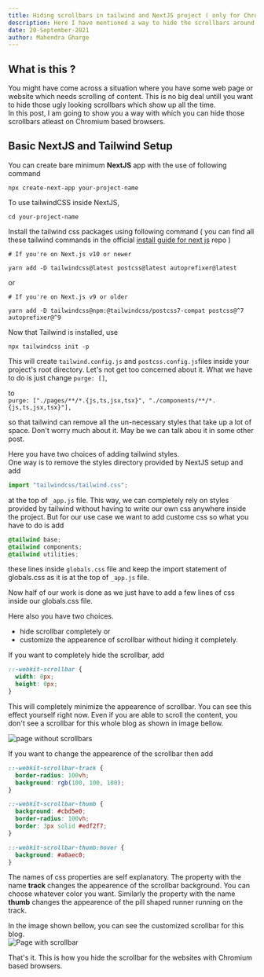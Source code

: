 ```yaml
---
title: Hiding scrollbars in tailwind and NextJS project ( only for Chromium based browsers )
description: Here I have mentioned a way to hide the scrollbars around a scrolling webpage.
date: 20-September-2021
author: Mahendra Gharge
---
```


## What is this ?

You might have come across a situation where you have some web page or website which needs scrolling of content.
This is no big deal untill you want to hide those ugly looking scrollbars which show up all the time.  
In this post, I am going to show you a way with which you can hide those scrollbars atleast on Chromium based browsers.

## Basic NextJS and Tailwind Setup

You can create bare minimum **NextJS** app with the use of following command

```
npx create-next-app your-project-name
```

To use tailwindCSS inside NextJS,

```
cd your-project-name
```

Install the tailwind css packages using following command ( you can find all these tailwind commands in the official [install guide for next js](https://tailwindcss.com/docs/guides/nextjs) repo )

```
# If you're on Next.js v10 or newer

yarn add -D tailwindcss@latest postcss@latest autoprefixer@latest
```

or

```
# If you're on Next.js v9 or older

yarn add -D tailwindcss@npm:@tailwindcss/postcss7-compat postcss@^7 autoprefixer@^9
```

Now that Tailwind is installed, use

```
npx tailwindcss init -p
```

This will create `tailwind.config.js` and `postcss.config.js`files inside your project's root directory. Let's not get too concerned about it. What we have to do is just change
`purge: []`,

to  
`purge: ["./pages/**/*.{js,ts,jsx,tsx}", "./components/**/*.{js,ts,jsx,tsx}"],`

so that tailwind can remove all the un-necessary styles that take up a lot of space. Don't worry much about it. May be we can talk abou it in some other post.

Here you have two choices of adding tailwind styles.  
One way is to remove the styles directory provided by NextJS setup and add

```jsx
import "tailwindcss/tailwind.css";
```

at the top of `_app.js` file.
This way, we can completely rely on styles provided by tailwind without having to write our own css anywhere inside the project. But for our use case we want to add custome css so what you have to do is add

```CSS
@tailwind base;
@tailwind components;
@tailwind utilities;
```

these lines inside `globals.css` file and keep the import statement of globals.css as it is at the top of `_app.js` file.

Now half of our work is done as we just have to add a few lines of css inside our globals.css file.

Here also you have two choices.

- hide scrollbar completely
  or
- customize the appearence of scrollbar without hiding it completely.

If you want to completely hide the scrollbar, add

```CSS
::-webkit-scrollbar {
  width: 0px;
  height: 0px;
}
```

This will completely minimize the appearence of scrollbar. You can see this effect yourself right now. Even if you are able to scroll the content, you don't see a scrollbar
for this whole blog as shown in image bellow.

![page without scrollbars](/images/without.png)

If you want to change the appearence of the scrollbar then add

```CSS
::-webkit-scrollbar-track {
  border-radius: 100vh;
  background: rgb(100, 100, 100);
}

::-webkit-scrollbar-thumb {
  background: #cbd5e0;
  border-radius: 100vh;
  border: 3px solid #edf2f7;
}

::-webkit-scrollbar-thumb:hover {
  background: #a0aec0;
}
```

The names of css properties are self explanatory.
The property with the name **track** changes the appearence of the scrollbar background.
You can choose whatever color you want.
Similarly the property with the name **thumb** changes the appearence of the pill shaped runner running on the track.

In the image shown bellow, you can see the customized scrollbar for this blog.  
![Page with scrollbar](/images/with.png)

That's it. This is how you hide the scrollbar for the websites with Chromium based browsers.
